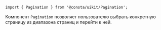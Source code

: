 
```tsx
import { Pagination } from '@consta/uikit/Pagination';
```

Компонент `Pagination` позволяет пользователю выбрать конкретную страницу из диапазона страниц
и перейти к ней.

<PaginationExample />